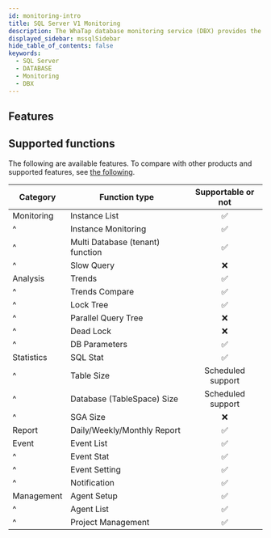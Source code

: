 ```yaml
---
id: monitoring-intro
title: SQL Server V1 Monitoring
description: The WhaTap database monitoring service (DBX) provides the performance monitoring service by collecting data based on queries.
displayed_sidebar: mssqlSidebar
hide_table_of_contents: false
keywords:
  - SQL Server
  - DATABASE
  - Monitoring
  - DBX
---
```



<Dbintroductiondesc />

## Features

<CommonCont />

<Dbspecification />

## Supported functions

The following are available features. To compare with other products and supported features, see [the following](../support-env#compare-db).

| Category   | Function type                    |        Supportable or not       |
| ---------- | -------------------------------- | :-----------------------------: |
| Monitoring | Instance List                    | <span class='emoji-ok'>✅</span> |
| ^          | Instance Monitoring              | <span class='emoji-ok'>✅</span> |
| ^          | Multi Database (tenant) function | <span class='emoji-ok'>✅</span> |
| ^          | Slow Query                       | <span class='emoji-no'>❌</span> |
| Analysis   | Trends                           | <span class='emoji-ok'>✅</span> |
| ^          | Trends Compare                   | <span class='emoji-ok'>✅</span> |
| ^          | Lock Tree                        | <span class='emoji-ok'>✅</span> |
| ^          | Parallel Query Tree              | <span class='emoji-no'>❌</span> |
| ^          | Dead Lock                        | <span class='emoji-no'>❌</span> |
| ^          | DB Parameters                    | <span class='emoji-ok'>✅</span> |
| Statistics | SQL Stat                         | <span class='emoji-ok'>✅</span> |
| ^          | Table Size                       |        Scheduled support        |
| ^          | Database (TableSpace) Size       |        Scheduled support        |
| ^          | SGA Size                         | <span class='emoji-no'>❌</span> |
| Report     | Daily/Weekly/Monthly Report      | <span class='emoji-ok'>✅</span> |
| Event      | Event List                       | <span class='emoji-ok'>✅</span> |
| ^          | Event Stat                       | <span class='emoji-ok'>✅</span> |
| ^          | Event Setting                    | <span class='emoji-ok'>✅</span> |
| ^          | Notification                     | <span class='emoji-ok'>✅</span> |
| Management | Agent Setup                      | <span class='emoji-ok'>✅</span> |
| ^          | Agent List                       | <span class='emoji-ok'>✅</span> |
| ^          | Project Management               | <span class='emoji-ok'>✅</span> |
